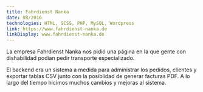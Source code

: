 ```yaml
---
title: Fahrdienst Nanka
date: 08/2016
technologies: HTML, SCSS, PHP, MySQL, Wordpress
link: https://www.fahrdienst-nanka.de
linkDisplay: www.fahrdienst-nanka.de
---
```



La empresa Fahrdienst Nanka nos pidió una página en la que gente con dishabilidad podían pedir transporte especializado.

El backend era un sistema a medida para administrar los pedidos, clientes y exportar tablas CSV junto con la posiblidad de generar facturas PDF. A lo largo del tiempo hicimos muchos cambios y mejoras al sistema.
